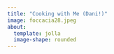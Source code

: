 ```yaml
---
title: "Cooking with Me (Dani!)"
image: foccacia28.jpeg
about: 
  template: jolla
  image-shape: rounded
---
```

